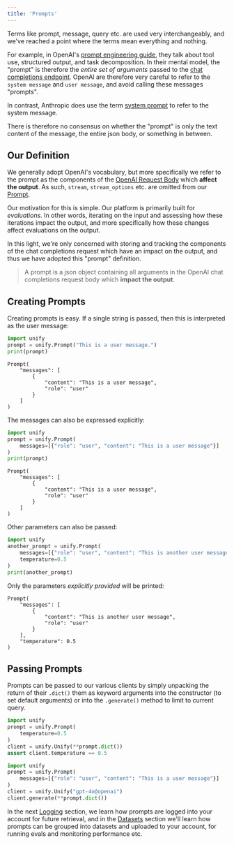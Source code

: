 ```yaml
---
title: 'Prompts'
---
```


Terms like prompt, message, query etc. are used very interchangeably, and we've reached
a point where the terms mean everything and nothing.

For example, in OpenAI's
[prompt engineering guide](https://platform.openai.com/docs/guides/prompt-engineering),
they talk about tool use, structured output, and task decomposition.
In their mental model, the "prompt" is therefore the *entire set of arguments* passed to
the [chat completions endpoint](https://platform.openai.com/docs/api-reference/chat/create).
OpenAI are therefore very careful to refer to the `system message` and `user message`,
and avoid calling these messages "prompts".

In contrast, Anthropic does use the term
[system prompt](https://docs.anthropic.com/en/docs/build-with-claude/prompt-engineering/system-prompts)
to refer to the system message.

There is therefore no consensus on whether the "prompt" is only the text content of the
message, the entire json body, or something in between.

## Our Definition

We generally adopt OpenAI's vocabulary, but more specifically we refer to the prompt as
the components of the
[OpenAI Request Body](https://platform.openai.com/docs/api-reference/chat/create)
which **affect the output**. As such, `stream`, `stream_options` etc. are omitted from
our [Prompt](https://github.com/unifyai/unify/blob/af0253995c785898ef3099aa664ac9e9039fe84c/unify/chat/__init__.py#L12).

Our motivation for this is simple. Our platform is primarily built for *evaluations*.
In other words, iterating on the input and assessing how these iterations impact the
output, and more specifically how these changes affect evaluations on the output.

In this light, we're only concerned with storing and tracking the components of the chat
completions request which have an impact on the output, and thus we have adopted this
"prompt" definition.

> A prompt is a json object containing all arguments in the OpenAI chat
> completions request body which **impact the output**.


## Creating Prompts

Creating prompts is easy. If a single string is passed,
then this is interpreted as the user message:

```python
import unify
prompt = unify.Prompt("This is a user message.")
print(prompt)
```
```
Prompt(
    "messages": [
        {
            "content": "This is a user message",
            "role": "user"
        }
    ]
)
```

The messages can also be expressed explicitly:

```python
import unify
prompt = unify.Prompt(
    messages=[{"role": "user", "content": "This is a user message"}]
)
print(prompt)
```
```
Prompt(
    "messages": [
        {
            "content": "This is a user message",
            "role": "user"
        }
    ]
)
```

Other parameters can also be passed:

```python
import unify
another_prompt = unify.Prompt(
    messages=[{"role": "user", "content": "This is another user message"}],
    temperature=0.5
)
print(another_prompt)
```

Only the parameters *explicitly provided* will be printed:

```
Prompt(
    "messages": [
        {
            "content": "This is another user message",
            "role": "user"
        }
    ],
    "temperature": 0.5
)
```

## Passing Prompts

Prompts can be passed to our various clients by simply unpacking the return of their
`.dict()` them as keyword arguments into the constructor (to set default arguments) or
into the `.generate()` method to limit to current query.

```python
import unify
prompt = unify.Prompt(
    temperature=0.5
)
client = unify.Unify(**prompt.dict())
assert client.temperature == 0.5
```

```python
import unify
prompt = unify.Prompt(
    messages=[{"role": "user", "content": "This is a user message"}]
)
client = unify.Unify("gpt-4o@openai")
client.generate(**prompt.dict())
```

In the next [Logging](https://docs.unify.ai/universal_api/logging) section, we learn how
prompts are logged into your account for future retrieval, and in the
[Datasets](https://docs.unify.ai/benchmarking/datasets)
section we'll learn how prompts can be grouped into datasets and uploaded to your
account, for running evals and monitoring performance etc.